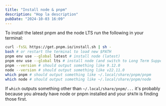 ```yaml
---
title: "Install node & pnpm"
description: "Hop la description"
pubDate: "2024-10-03 16:09"
---
```

To install the latest pnpm and the node LTS run the following in your terminal:

```sh
curl -fsSL https://get.pnpm.io/install.sh | sh -
bash # or restart the terminal to load new $PATH
pnpm env use --global latest # install node (latest)
pnpm env use --global lts # install node (and switch to Long Term Support)
pnpm --version # should output something like 9.12.0
node --version # should output something like v22.11.0
which pnpm # should output something like ~/.local/share/pnpm/pnpm
which node # should output something like ~/.local/share/pnpm/node
```

If `which` outputs something other than `~/.local/share/pnpm/...` it's probably because
you already have node or pnpm installed and your `$PATH` is finding those first.
